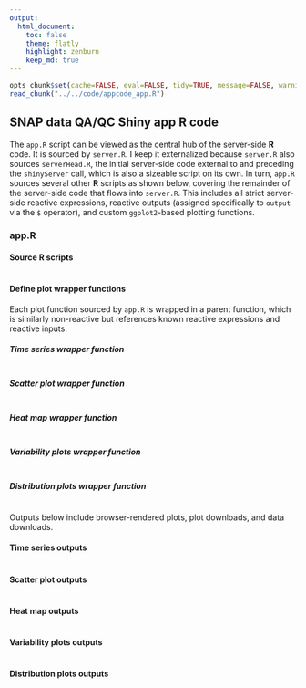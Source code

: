 ```yaml
---
output:
  html_document:
    toc: false
    theme: flatly
    highlight: zenburn
    keep_md: true
---
```


```r
opts_chunk$set(cache=FALSE, eval=FALSE, tidy=TRUE, message=FALSE, warning=FALSE)
read_chunk("../../code/appcode_app.R")
```

##
##
## SNAP data QA/QC Shiny app R code

The `app.R` script can be viewed as the central hub of the server-side **R** code.
It is sourced by `server.R`.
I keep it externalized because `server.R` also sources `serverHead.R`,
the initial server-side code external to and preceding the `shinyServer` call, which is also a sizeable script on its own.
In turn, `app.R` sources several other **R** scripts as shown below, covering the remainder of the server-side code that flows into `server.R`.
This includes all strict server-side reactive expressions, reactive outputs (assigned specifically to `output` via the `$` operator), and custom `ggplot2`-based plotting functions.

### app.R

#### Source R scripts

```r
```

#### Define plot wrapper functions

Each plot function sourced by `app.R` is wrapped in a parent function, which is similarly non-reactive but references known reactive expressions and reactive inputs.

##### Time series wrapper function

```r
```

##### Scatter plot wrapper function

```r
```

##### Heat map wrapper function

```r
```

##### Variability plots wrapper function

```r
```

##### Distribution plots wrapper function

```r
```

Outputs below include browser-rendered plots, plot downloads, and data downloads.

#### Time series outputs

```r
```

#### Scatter plot outputs

```r
```

#### Heat map outputs

```r
```

#### Variability plots outputs

```r
```

#### Distribution plots outputs

```r
```
